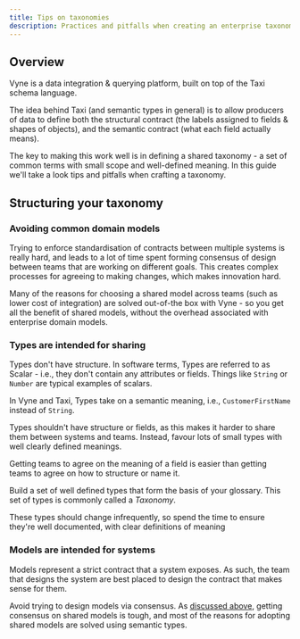 ```yaml
---
title: Tips on taxonomies
description: Practices and pitfalls when creating an enterprise taxonomy
---
```



## Overview
Vyne is a data integration & querying platform, built on top of the Taxi schema language.

The idea behind Taxi (and semantic types in general) is to allow producers of data to define both the structural contract (the labels assigned to fields & shapes of objects),
and the semantic contract (what each field actually means).

The key to making this work well is in defining a shared taxonomy - a set of common terms with small scope and well-defined meaning.  In this
guide we'll take a look tips and pitfalls when crafting a taxonomy.

## Structuring your taxonomy

### Avoiding common domain models
Trying to enforce standardisation of contracts between multiple systems is really hard, and leads to a lot of time
spent forming consensus of design between teams that are working on different goals.  This creates complex processes
for agreeing to making changes, which makes innovation hard.

Many of the reasons for choosing a shared model across teams (such as lower cost of integration) are solved
out-of-the box with Vyne - so you get all the benefit of shared models, without the overhead associated with
enterprise domain models.


### Types are intended for sharing
Types don't have structure.  In software terms, Types are referred to as Scalar - i.e., they don't contain any
attributes or fields.  Things like `String` or `Number` are typical examples of scalars.

In Vyne and Taxi, Types take on a semantic meaning, i.e., `CustomerFirstName` instead of `String`.

<Callout title='Best practice recommendation' type='hint'>

   Types shouldn't have structure or fields, as this makes it harder to share them between systems and teams.
   Instead, favour lots of small types with well clearly defined meanings.

   Getting teams to agree on the meaning of a field is easier than getting teams to agree on how to structure or name it.

</Callout>


<Callout title='Best practice recommendation' type='hint'>

   Build a set of well defined types that form the basis of your glossary.  This set of types is commonly called
   a *Taxonomy*.

   These types should change infrequently, so spend the time to ensure they're well documented, with clear definitions
   of meaning

</Callout>


### Models are intended for systems
Models represent a strict contract that a system exposes.  As such, the team that designs the system
are best placed to design the contract that makes sense for them.

Avoid trying to design models via consensus.  As [discussed above](#avoiding-common-domain-models), getting
consensus on shared models is tough, and most of the reasons for adopting shared models are solved using
semantic types.

